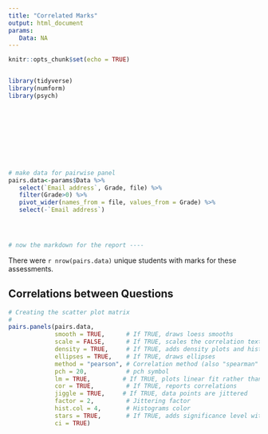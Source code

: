 ```yaml
---
title: "Correlated Marks"
output: html_document
params:
   Data: NA
---
```





```r
knitr::opts_chunk$set(echo = TRUE)


library(tidyverse)
library(numform)
library(psych)










# make data for pairwise panel
pairs.data<-params$Data %>% 
   select(`Email address`, Grade, file) %>% 
   filter(Grade>0) %>% 
   pivot_wider(names_from = file, values_from = Grade) %>% 
   select(-`Email address`)




# now the markdown for the report ----

```

There were `r nrow(pairs.data)` unique students with marks for these assessments. 



## Correlations between Questions 
```r
# Creating the scatter plot matrix
# 
pairs.panels(pairs.data,
             smooth = TRUE,      # If TRUE, draws loess smooths
             scale = FALSE,      # If TRUE, scales the correlation text font
             density = TRUE,     # If TRUE, adds density plots and histograms
             ellipses = TRUE,    # If TRUE, draws ellipses
             method = "pearson", # Correlation method (also "spearman" or "kendall")
             pch = 20,           # pch symbol
             lm = TRUE,         # If TRUE, plots linear fit rather than the LOESS (smoothed) fit
             cor = TRUE,         # If TRUE, reports correlations
             jiggle = TRUE,     # If TRUE, data points are jittered
             factor = 2,         # Jittering factor
             hist.col = 4,       # Histograms color
             stars = TRUE,       # If TRUE, adds significance level with stars
             ci = TRUE)    
```


